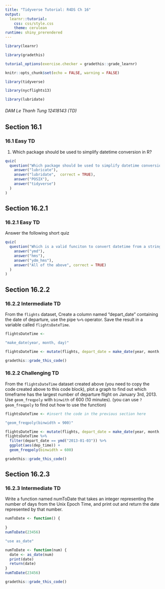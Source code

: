 ```yaml
---
title: "Tidyverse Tutorial: R4DS Ch 16"
output: 
  learnr::tutorial:
    css: css/style.css
    theme: cerulean
runtime: shiny_prerendered
---
```


```r
library(learnr)

library(gradethis)

tutorial_options(exercise.checker = gradethis::grade_learnr)

knitr::opts_chunk$set(echo = FALSE, warning = FALSE)

library(tidyverse)

library(nycflights13)

library(lubridate)
```

###### DAM Le Thanh Tung 12418143 (TD)

## Section 16.1

### 16.1 Easy TD

1. Which package should be used to simplify datetime conversion in R?

```r
quiz(
  question("Which package should be used to simplify datetime conversion in R?",
    answer("lubricate"),
    answer("lubridate",  correct = TRUE),
    answer("POSIX"),
    answer("tidyverse")
  )
)
```

## Section 16.2.1

### 16.2.1 Easy TD

Answer the following short quiz

```r
quiz(
  question("Which is a valid funciton to convert datetime from a string?",
    answer("ymd"),
    answer("hms"),
    answer("ydm_hms"),
    answer("All of the above", correct = TRUE)
  )
)
```

## Section 16.2.2

### 16.2.2 Intermediate TD

From the `flights` dataset, Create a column named "depart_date" containing the date of departure, use the pipe `%>%` operator. Save the result in a variable called `flightsDateTime`.

```r
flightsDateTime <- 
```

```r
"make_date(year, month, day)"
```

```r
flightsDateTime <- mutate(flights, depart_date = make_date(year, month, day))
```

```r
gradethis::grade_this_code()
```

### 16.2.2 Challenging TD

From the `flightsDateTime` dataset created above (you need to copy the code created above to this code block), plot a graph to find out which timeframe has the largest number of departure flight on January 3rd, 2013. Use `geom_freqpoly` with `binwith` of 600 (10 minutes). (you can use `?geom_freqpoly` to find out how to use the function)

```r
flightsDateTime <- #insert the code in the previous section here
```

```r
"geom_freqpoly(binwidth = 900)"
```

```r
flightsDateTime <- mutate(flights, depart_date = make_date(year, month, day))
flightsDateTime %>% 
  filter(depart_date == ymd("2013-01-03")) %>% 
  ggplot(aes(dep_time)) + 
  geom_freqpoly(binwidth = 600)
```

```r
gradethis::grade_this_code()
```

## Section 16.2.3

### 16.2.3 Intermediate TD

Write a function named numToDate that takes an integer representing the number of days from the Unix Epoch Time, and print out and return the date represented by that number.

```r
numToDate <- function() {
  
}
numToDate(23456)
```

```r
"use as_date"
```

```r
numToDate <- function(num) {
  date <- as_date(num)
  print(date)
  return(date)
}
numToDate(23456)
```

```r
gradethis::grade_this_code()
```

